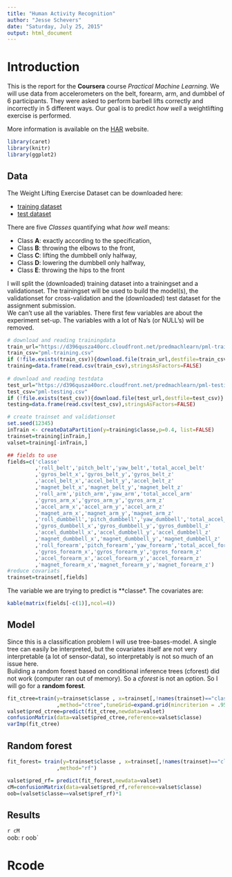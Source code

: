 ```yaml
---
title: "Human Activity Recognition"
author: "Jesse Schevers"
date: "Saturday, July 25, 2015"
output: html_document
---
```

# Introduction
This is the report for the  **Coursera** course *Practical Machine Learning*.
We will use data from accelerometers on the belt, forearm, arm, and dumbbel of 6 participants. They were asked to perform barbell lifts correctly and incorrectly in 5 different ways. Our goal is to predict *how well* a weightlifting exercise is performed.  

More information is available on the [HAR](http://groupware.les.inf.puc-rio.br/har) website.

```r
library(caret)
library(knitr)
library(ggplot2)
```
 
## Data
The Weight Lifting Exercise Dataset can be downloaded here:
 
* [training dataset](https://d396qusza40orc.cloudfront.net/predmachlearn/pml-training.csv) 
* [test dataset](https://d396qusza40orc.cloudfront.net/predmachlearn/pml-testing.csv)
 
There are five *Classes* quantifying what *how well* means:  
 
* Class **A**: exactly according to the specification,
* Class **B**: throwing the elbows to the front, 
* Class **C**: lifting the dumbbell only halfway,
* Class **D**: lowering the dumbbell only halfway,
* Class **E**: throwing the hips to the front  

I will split the (downloaded) training dataset into a trainingset and a validationset. The trainingset will be used to build the model(s), the validationset for cross-validation and the (downloaded) test dataset for the assignment submission.  
We can't use all the variables. There first few variables are about the experiment set-up.  The variables with a lot of Na's (or NULL's) will be removed. 
 
 
```r
# download and reading trainingdata
train_url="https://d396qusza40orc.cloudfront.net/predmachlearn/pml-training.csv"
train_csv="pml-training.csv"
if (!file.exists(train_csv)){download.file(train_url,destfile=train_csv)}
training=data.frame(read.csv(train_csv),stringsAsFactors=FALSE)
 
# download and reading testdata
test_url="https://d396qusza40orc.cloudfront.net/predmachlearn/pml-testing.csv"
test_csv="pml-testing.csv"
if (!file.exists(test_csv)){download.file(test_url,destfile=test_csv)}
testing=data.frame(read.csv(test_csv),stringsAsFactors=FALSE)

# create trainset and validationset
set.seed(12345)
inTrain <- createDataPartition(y=training$classe,p=0.4, list=FALSE)
trainset=training[inTrain,]
valset=training[-inTrain,]

## fields to use
fields=c('classe'
         ,'roll_belt','pitch_belt','yaw_belt','total_accel_belt'
         ,'gyros_belt_x','gyros_belt_y','gyros_belt_z'
         ,'accel_belt_x','accel_belt_y','accel_belt_z'
         ,'magnet_belt_x','magnet_belt_y','magnet_belt_z'
         ,'roll_arm','pitch_arm','yaw_arm','total_accel_arm'
         ,'gyros_arm_x','gyros_arm_y','gyros_arm_z'
         ,'accel_arm_x','accel_arm_y','accel_arm_z'
         ,'magnet_arm_x','magnet_arm_y','magnet_arm_z'
         ,'roll_dumbbell','pitch_dumbbell','yaw_dumbbell','total_accel_dumbbell'
         ,'gyros_dumbbell_x','gyros_dumbbell_y','gyros_dumbbell_z'
         ,'accel_dumbbell_x','accel_dumbbell_y','accel_dumbbell_z'
         ,'magnet_dumbbell_x','magnet_dumbbell_y','magnet_dumbbell_z'
         ,'roll_forearm','pitch_forearm','yaw_forearm','total_accel_forearm'
         ,'gyros_forearm_x','gyros_forearm_y','gyros_forearm_z'
         ,'accel_forearm_x','accel_forearm_y','accel_forearm_z'
         ,'magnet_forearm_x','magnet_forearm_y','magnet_forearm_z')
#reduce covariats
trainset=trainset[,fields]
```

The variable we are trying to predict is **classe*. The covariates are:  
```r
kable(matrix(fields[-c(1)],ncol=4))
```



## Model 
Since this is a classification problem I will use tree-bases-model. A single tree can easily be interpreted, but the covariates itself are not very interpretable (a lot of sensor-data), so interpretably  is not so much of an issue here.  
Building a random forest based on conditional inference trees (cforest) did not work (computer ran out of memory). So a *cforest* is not an option. 
So I will go for a **random forest**. 
 
```r

fit_ctree=train(y=trainset$classe , x=trainset[,!names(trainset)=="classe"]
                ,method="ctree",tuneGrid=expand.grid(mincriterion = .95))
valset$pred_ctree=predict(fit_ctree,newdata=valset)
confusionMatrix(data=valset$pred_ctree,reference=valset$classe)
varImp(fit_ctree)

```
 
## Random forest

```r
fit_forest= train(y=trainset$classe , x=trainset[,!names(trainset)=="classe"]
                ,method="rf")

valset$pred_rf= predict(fit_forest,newdata=valset)
cM=confusionMatrix(data=valset$pred_rf,reference=valset$classe) 
oob=(valset$classe==valset$pref_rf)*1

```
## Results 
`r cM`  
oob: r oob`
 
# Rcode
 
 
